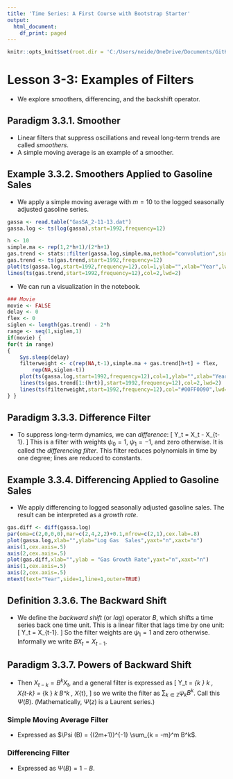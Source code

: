 ```yaml
---
title: 'Time Series: A First Course with Bootstrap Starter'
output:
  html_document:
    df_print: paged
---
```


```r
knitr::opts_knit$set(root.dir = 'C:/Users/neide/OneDrive/Documents/GitHub/BEwebinar/Data')
```

# Lesson 3-3: Examples of Filters

- We explore smoothers, differencing, and the backshift operator.

## Paradigm 3.3.1. Smoother

- Linear filters that suppress oscillations and reveal long-term trends are called *smoothers*. 
- A simple moving average is an example of a smoother.

## Example 3.3.2. Smoothers Applied to Gasoline Sales

- We apply a simple moving average with $m=10$ to the logged seasonally adjusted gasoline series.

```r
gassa <- read.table("GasSA_2-11-13.dat")
gassa.log <- ts(log(gassa),start=1992,frequency=12)

h <- 10
simple.ma <- rep(1,2*h+1)/(2*h+1)
gas.trend <- stats::filter(gassa.log,simple.ma,method="convolution",sides=2)
gas.trend <- ts(gas.trend,start=1992,frequency=12)
plot(ts(gassa.log,start=1992,frequency=12),col=1,ylab="",xlab="Year",lwd=2)
lines(ts(gas.trend,start=1992,frequency=12),col=2,lwd=2)
```

- We can run a visualization in the notebook.

```r
### Movie
movie <- FALSE
delay <- 0
flex <- 0
siglen <- length(gas.trend) - 2*h
range <- seq(1,siglen,1)
if(movie) {
for(t in range)
{
	Sys.sleep(delay)
	filterweight <- c(rep(NA,t-1),simple.ma + gas.trend[h+t] + flex,
		rep(NA,siglen-t))
	plot(ts(gassa.log,start=1992,frequency=12),col=1,ylab="",xlab="Year",lwd=2)
	lines(ts(gas.trend[1:(h+t)],start=1992,frequency=12),col=2,lwd=2)
	lines(ts(filterweight,start=1992,frequency=12),col="#00FF0090",lwd=2)
} }
```


## Paradigm 3.3.3.  Difference Filter

- To suppress long-term dynamics, we can *difference*: 
\[
   Y_t = X_t - X_{t-1}.
\]
 This is a filter with weights $\psi_0 = 1$, $\psi_1 = -1$, and zero otherwise. It is called the *differencing filter*. This filter reduces polynomials in time by one degree; lines are reduced to constants.
 
## Example 3.3.4. Differencing Applied to Gasoline Sales

- We apply differencing to logged seasonally adjusted gasoline sales. The result can be interpreted as a *growth rate*. 

```r
gas.diff <- diff(gassa.log)
par(oma=c(2,0,0,0),mar=c(2,4,2,2)+0.1,mfrow=c(2,1),cex.lab=.8)
plot(gassa.log,xlab="",ylab="Log Gas  Sales",yaxt="n",xaxt="n")
axis(1,cex.axis=.5)
axis(2,cex.axis=.5)
plot(gas.diff,xlab="",ylab = "Gas Growth Rate",yaxt="n",xaxt="n")
axis(1,cex.axis=.5)
axis(2,cex.axis=.5)
mtext(text="Year",side=1,line=1,outer=TRUE)
```

## Definition 3.3.6. The Backward Shift

- We define the *backward shift* (or *lag*) operator $B$, which shifts a time series back one time unit. This is a linear filter that lags time by one unit:
\[
    Y_t = X_{t-1}.
\]
 So the filter weights are $\psi_1 = 1$ and zero otherwise. Informally we write $B X_t = X_{t-1}$.
 
## Paradigm 3.3.7. Powers of Backward Shift

- Then $X_{t-k} = B^k X_t$, and a general filter is expressed as
\[
  Y_t = \sum_{k \in {\mathbb Z}} \psi_k \, X_{t-k}
   =  \sum_{k \in {\mathbb Z}} \psi_k B^k \, X_{t},
\]
 so we write the filter as  $\sum_{k \in {\mathbb Z}} \psi_k B^k$. Call this $\Psi (B)$. (Mathematically, $\Psi (z)$ is a Laurent series.)
 
### Simple Moving Average Filter

- Expressed as $\Psi (B) = {(2m+1)}^{-1} \sum_{k = -m}^m B^k$.

### Differencing Filter

- Expressed as $\Psi (B) = 1 -B$.
  



